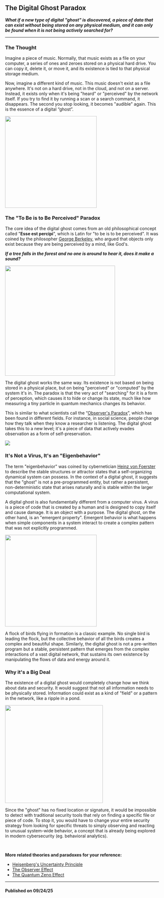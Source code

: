 ## The Digital Ghost Paradox

***What if a new type of digital "ghost" is discovered, a piece of data that can exist without being stored on any physical medium, and it can only be found when it is not being actively searched for?***

---

### The Thought
Imagine a piece of music. Normally, that music exists as a file on your computer, a series of ones and zeroes stored on a physical hard drive. You can copy it, delete it, or move it, and its existence is tied to that physical storage medium.

Now, imagine a different kind of music. This music doesn't exist as a file anywhere. It's not on a hard drive, not in the cloud, and not on a server. Instead, it exists only when it's being "heard" or "perceived" by the network itself. If you try to find it by running a scan or a search command, it disappears. The second you stop looking, it becomes "audible" again. This is the essence of a digital “ghost”.

<img src="public/static/images/blog/perception.jpg" height="300px">

### The "To Be is to Be Perceived" Paradox
The core idea of the digital ghost comes from an old philosophical concept called "**Esse est percipi**", which is Latin for "to be is to be perceived". It was coined by the philosopher [George Berkeley](https://en.wikipedia.org/wiki/George_Berkeley), who argued that objects only exist because they are being perceived by a mind, like God's.

***If a tree falls in the forest and no one is around to hear it, does it make a sound?***

<img src="public/static/images/blog/esse-est-percipi.jpg" height="360px">

The digital ghost works the same way. Its existence is not based on being stored in a physical place, but on being "perceived" or "computed" by the system it's in. The paradox is that the very act of "searching" for it is a form of perception, which causes it to hide or change its state, much like how measuring a tiny particle in quantum mechanics changes its behavior.

This is similar to what scientists call the “[Observer's Paradox](https://en.wikipedia.org/wiki/Observer%27s_paradox)”, which has been found in different fields. For instance, in social science, people change how they talk when they know a researcher is listening. The digital ghost takes this to a new level; it's a piece of data that actively evades observation as a form of self-preservation.  

<img src="public/static/images/blog/observers-paradox.jpg">

### It's Not a Virus, It's an "Eigenbehavior"
The term "eigenbehavior" was coined by cybernetician [Heinz von Foerster](https://en.wikipedia.org/wiki/Heinz_von_Foerster) to describe the stable structures or attractor states that a self-organizing dynamical system can possess. In the context of a digital ghost, it suggests that the "ghost" is not a pre-programmed entity, but rather a persistent, non-deterministic state that arises naturally and is stable within the larger computational system.

A digital ghost is also fundamentally different from a computer virus. A virus is a piece of code that is created by a human and is designed to copy itself and cause damage. It is an object with a purpose. The digital ghost, on the other hand, is an "emergent property". Emergent behavior is what happens when simple components in a system interact to create a complex pattern that was not explicitly programmed. 

<img src="public/static/images/blog/flockofbirds.jpg" height="300px">

A flock of birds flying in formation is a classic example. No single bird is leading the flock, but the collective behavior of all the birds creates a complex and beautiful shape. Similarly, the digital ghost is not a pre-written program but a stable, persistent pattern that emerges from the complex interactions of a vast digital network, that sustains its own existence by manipulating the flows of data and energy around it.   

### Why it's a Big Deal
The existence of a digital ghost would completely change how we think about data and security. It would suggest that not all information needs to be physically stored. Information could exist as a kind of "field" or a pattern in the network, like a ripple in a pond.

<img src="public/static/images/blog/ripples.jpg" height="320px">

Since the "ghost" has no fixed location or signature, it would be impossible to detect with traditional security tools that rely on finding a specific file or piece of code. To stop it, you would have to change your entire security strategy from looking for specific threats to simply observing and reacting to unusual system-wide behavior, a concept that is already being explored in modern cybersecurity (eg. behavioral analytics).

<br>

**More related theories and paradoxes for your reference:**
- [Heisenberg's Uncertainty Principle](https://en.wikipedia.org/wiki/Uncertainty_principle)
- [The Observer Effect](https://en.wikipedia.org/wiki/Observer_effect_(information_technology))
- [The Quantum Zeno Effect](https://en.wikipedia.org/wiki/Quantum_Zeno_effect)

---

#### Published on 09/24/25